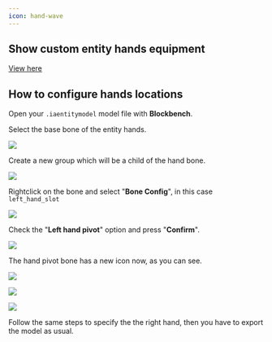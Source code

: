 ```yaml
---
icon: hand-wave
---
```


## Show custom entity hands equipment


[View here](https://youtu.be/LL0c9U4q6gA)


## How to configure hands locations

Open your `.iaentitymodel` model file with **Blockbench**.

Select the base bone of the entity hands.

![](</assets/images/image (144).png>)

Create a new group which will be a child of the hand bone.

![](</assets/images/image (64).png>)

Rightclick on the bone and select "**Bone Config**", in this case `left_hand_slot`

![](</assets/images/image (171).png>)

Check the "**Left hand pivot**" option and press "**Confirm**".

![](</assets/images/image (100).png>)

The hand pivot bone has a new icon now, as you can see.

![](</assets/images/image (98).png>)

![](</assets/images/image (62).png>)

![](</assets/images/image (147).png>)

Follow the same steps to specify the the right hand, then you have to export the model as usual.


<Card title="Advanced Method" icon="text" href="/advanced-method"></Card>

